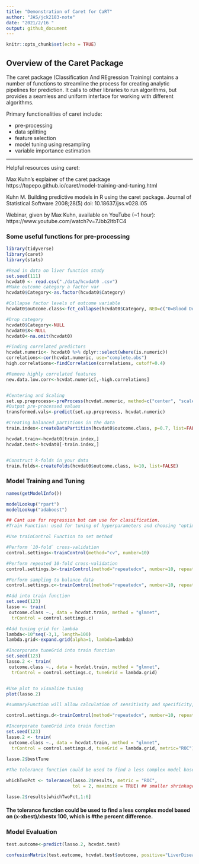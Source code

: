 ```yaml
---
title: "Demonstration of Caret for CaRT"
author: "JAS/jck2183-note"
date: "2021/2/16 "
output: github_document
---
```


```r
knitr::opts_chunk$set(echo = TRUE)
```
## Overview of the Caret Package

The caret package (Classification And REgression Training) contains a number of functions to streamline the process for creating analytic pipelines for prediction. It calls to other libraries to run algorithms, but provides a seamless and uniform interface for working with different algorithms.

Primary functionalities of caret include:

* pre-processing
* data splitting
* feature selection
* model tuning using resampling
* variable importance estimation

***

Helpful resources using caret:

Max Kuhn's explainer of the caret package
https://topepo.github.io/caret/model-training-and-tuning.html

Kuhn M. Building predictive models in R using the caret package. Journal of Statistical Software 2008;28(5) doi: 10.18637/jss.v028.i05

Webinar, given by Max Kuhn, available on YouTube (~1 hour): https://www.youtube.com/watch?v=7Jbb2ItbTC4


### Some useful functions for pre-processing
```r
library(tidyverse)
library(caret)
library(stats)

#Read in data on liver function study
set.seed(111)
hcvdat0 <- read.csv("./data/hcvdat0 .csv")
#Make outcome category a factor var
hcvdat0$Category<-as.factor(hcvdat0$Category)

#Collapse factor levels of outcome variable
hcvdat0$outcome.class<-fct_collapse(hcvdat0$Category, NED=c("0=Blood Donor","0s=suspect Blood Donor"), LiverDisease=c("1=Hepatitis", "2=Fibrosis", "3=Cirrhosis"))

#Drop category 
hcvdat0$Category<-NULL
hcvdat0$X<-NULL
hcvdat0<-na.omit(hcvdat0)

#Finding correlated predictors
hcvdat.numeric<- hcvdat0 %>% dplyr::select(where(is.numeric))
correlations<-cor(hcvdat.numeric, use="complete.obs")
high.correlations<-findCorrelation(correlations, cutoff=0.4)

#Remove highly correlated features
new.data.low.corr<-hcvdat.numeric[,-high.correlations]


#Centering and Scaling
set.up.preprocess<-preProcess(hcvdat.numeric, method=c("center", "scale"))
#Output pre-processed values
transformed.vals<-predict(set.up.preprocess, hcvdat.numeric)

#Creating balanced partitions in the data
train.index<-createDataPartition(hcvdat0$outcome.class, p=0.7, list=FALSE)

hcvdat.train<-hcvdat0[train.index,]
hcvdat.test<-hcvdat0[-train.index,]


#Construct k-folds in your data
train.folds<-createFolds(hcvdat0$outcome.class, k=10, list=FALSE)

```

### Model Training and Tuning


```r

names(getModelInfo())

modelLookup("rpart")
modelLookup("adaboost")

## Cant use for regression but can use for classification.
#Train Function: used for tuning of hyperparameters and choosing "optimal" model

#Use trainControl Function to set method

#Perform `10-fold` cross-validation
control.settings<-trainControl(method="cv", number=10)

#Perform repeated 10-fold cross-validation
control.settings.b<-trainControl(method="repeatedcv", number=10, repeats=10)

#Perform sampling to balance data
control.settings.c<-trainControl(method="repeatedcv", number=10, repeats=10, sampling="down")

#Add into train function
set.seed(123)
lasso <- train(
 outcome.class ~., data = hcvdat.train, method = "glmnet",
  trControl = control.settings.c)

#Add tuning grid for lambda
lambda<-10^seq(-3,1, length=100)
lambda.grid<-expand.grid(alpha=1, lambda=lambda)

#Incorporate tuneGrid into train function
set.seed(123)
lasso.2 <- train(
 outcome.class ~., data = hcvdat.train, method = "glmnet",
  trControl = control.settings.c, tuneGrid = lambda.grid)


#Use plot to visualize tuning
plot(lasso.2)

#summaryFunction will allow calculation of sensitivity and specificity, classProbs= TRUE will allow the calculation of predicted probabilities

control.settings.d<-trainControl(method="repeatedcv", number=10, repeats=5, sampling="down", classProbs = TRUE, summaryFunction = twoClassSummary)

#Incorporate tuneGrid into train function
set.seed(123)
lasso.2 <- train(
 outcome.class ~., data = hcvdat.train, method = "glmnet",
  trControl = control.settings.d, tuneGrid = lambda.grid, metric="ROC")
  
lasso.2$bestTune

#The tolerance function could be used to find a less complex model based on (x-xbest)/xbestx 100, which is #the percent difference. For example, to select parameter values based on a 2% loss of performance:

whichTwoPct <- tolerance(lasso.2$results, metric = "ROC", 
                         tol = 2, maximize = TRUE) ## smaller shrinkage based on lambda difference

lasso.2$results[whichTwoPct,1:6]


```
#### The tolerance function could be used to find a less complex model based on (x-xbest)/xbestx 100, which is #the percent difference.

### Model Evaluation

```r

test.outcome<-predict(lasso.2, hcvdat.test)

confusionMatrix(test.outcome, hcvdat.test$outcome, positive="LiverDisease")
```


